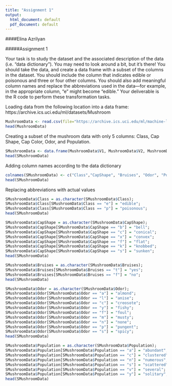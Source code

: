 ```yaml
---
title: "Assignment 1"
output:
  html_document: default
  pdf_document: default
---
```

####Elina Azrilyan

#####Assignment 1

Your task is to study the dataset and the associated description of the data (i.e. “data dictionary”). You may need to look around a bit, but it’s there! You should take the data, and create a data frame with a subset of the columns in the dataset. You should include the column that indicates edible or poisonous and three or four other columns. You should also add meaningful column names and replace the abbreviations used in the data—for example, in the appropriate column, “e” might become “edible.” Your deliverable is the R code to perform these transformation tasks.

Loading data from the following location into a data frame: https://archive.ics.uci.edu/ml/datasets/Mushroom
```r
MushroomData <- read.csv(file="https://archive.ics.uci.edu/ml/machine-learning-databases/mushroom/agaricus-lepiota.data", header=FALSE, sep=",")
head(MushroomData)
```
Creating a subset of the mushroom data with only 5 columns: Class, Cap Shape, Cap Color, Odor, and Population. 
```r
SMushroomData <- data.frame(MushroomData$V1, MushroomData$V2, MushroomData$V5, MushroomData$V6, MushroomData$V22)
head(SMushroomData)
```
Adding column names according to the data dictionary
```r
colnames(SMushroomData) <- c("Class","CapShape", "Bruises", "Odor", "Population")
head(SMushroomData)
```
Replacing abbreviations with actual values
```r
SMushroomData$Class = as.character(SMushroomData$Class);
SMushroomData$Class[SMushroomData$Class == "e"] = "edible";
SMushroomData$Class[SMushroomData$Class == "p"] = "poisonous";
head(SMushroomData)

SMushroomData$CapShape = as.character(SMushroomData$CapShape);
SMushroomData$CapShape[SMushroomData$CapShape == "b"] = "bell";
SMushroomData$CapShape[SMushroomData$CapShape == "c"] = "conical";
SMushroomData$CapShape[SMushroomData$CapShape == "x"] = "convex";
SMushroomData$CapShape[SMushroomData$CapShape == "f"] = "flat";
SMushroomData$CapShape[SMushroomData$CapShape == "k"] = "knobbed";
SMushroomData$CapShape[SMushroomData$CapShape == "s"] = "sunken";
head(SMushroomData)

SMushroomData$Bruises = as.character(SMushroomData$Bruises);
SMushroomData$Bruises[SMushroomData$Bruises == "t"] = "yes";
SMushroomData$Bruises[SMushroomData$Bruises == "f"] = "no";
head(SMushroomData)

SMushroomData$Odor = as.character(SMushroomData$Odor);
SMushroomData$Odor[SMushroomData$Odor == "a"] = "almond";
SMushroomData$Odor[SMushroomData$Odor == "l"] = "anise";
SMushroomData$Odor[SMushroomData$Odor == "c"] = "creosote";
SMushroomData$Odor[SMushroomData$Odor == "y"] = "fishy";
SMushroomData$Odor[SMushroomData$Odor == "f"] = "foul";
SMushroomData$Odor[SMushroomData$Odor == "m"] = "musty";
SMushroomData$Odor[SMushroomData$Odor == "n"] = "none";
SMushroomData$Odor[SMushroomData$Odor == "p"] = "pungent";
SMushroomData$Odor[SMushroomData$Odor == "s"] = "spicy";
head(SMushroomData)

SMushroomData$Population = as.character(SMushroomData$Population);
SMushroomData$Population[SMushroomData$Population == "a"] = "abundant";
SMushroomData$Population[SMushroomData$Population == "c"] = "clustered";
SMushroomData$Population[SMushroomData$Population == "n"] = "numerous";
SMushroomData$Population[SMushroomData$Population == "s"] = "scattered";
SMushroomData$Population[SMushroomData$Population == "v"] = "several";
SMushroomData$Population[SMushroomData$Population == "y"] = "solitary";
head(SMushroomData)
```


